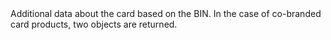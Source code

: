   

  

  

  
<ResponseField name="BinData" type="array" >  
<Object />    
Additional data about the card based on the BIN. In the case of co-branded card products, two objects are returned.   

<Expandable title="properties">  
<SubTypeResponse />  
  
<BrandResponse />  
  

</Expandable> 
</ResponseField>